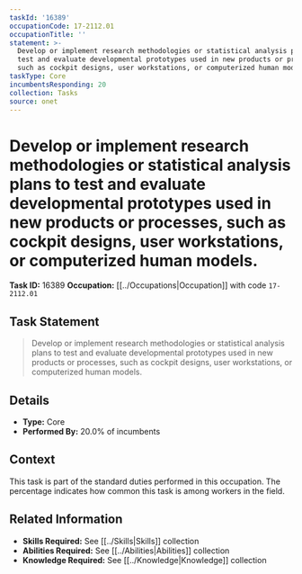 ```yaml
---
taskId: '16389'
occupationCode: 17-2112.01
occupationTitle: ''
statement: >-
  Develop or implement research methodologies or statistical analysis plans to
  test and evaluate developmental prototypes used in new products or processes,
  such as cockpit designs, user workstations, or computerized human models.
taskType: Core
incumbentsResponding: 20
collection: Tasks
source: onet
---
```

# Develop or implement research methodologies or statistical analysis plans to test and evaluate developmental prototypes used in new products or processes, such as cockpit designs, user workstations, or computerized human models.

**Task ID:** 16389
**Occupation:** [[../Occupations|Occupation]] with code `17-2112.01`

## Task Statement

> Develop or implement research methodologies or statistical analysis plans to test and evaluate developmental prototypes used in new products or processes, such as cockpit designs, user workstations, or computerized human models.

## Details

- **Type:** Core
- **Performed By:** 20.0% of incumbents

## Context

This task is part of the standard duties performed in this occupation. The percentage indicates how common this task is among workers in the field.

## Related Information

- **Skills Required:** See [[../Skills|Skills]] collection
- **Abilities Required:** See [[../Abilities|Abilities]] collection
- **Knowledge Required:** See [[../Knowledge|Knowledge]] collection
